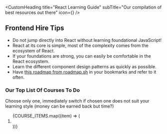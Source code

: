 
<CustomHeading 
  title="React Learning Guide"
  subTitle="Our compilation of best resources out there"
  icon={<MdxImage src={reactLogo} alt='' />}
  />

## Frontend Hire Tips

- Do <SpecialText>not</SpecialText> jump directly into React without learning foundational JavaScript!
- React at <SpecialText>its core is simple</SpecialText>, most of the complexity comes from the ecosystem of React.
- If your <SpecialText>foundations are strong</SpecialText>, you can easily be comfortable in the React ecosystem.
- Learn the different <SpecialText>component design patterns</SpecialText> as quickly as possible.
- Have <SpecialText isLink>[this roadmap from roadmap.sh](https://roadmap.sh/react)</SpecialText> in your bookmarks and refer to it often.


### Our Top List Of Courses To Do

Choose only one, immediately switch if chosen one does not suit your learning style (<SpecialText>money can be earned back but time?</SpecialText>)

<ol className="not-prose flex flex-col gap-[10px]">
  {COURSE_ITEMS.map((item) => (
    <li key={item.link}>
      <GuideSpecialItem {...item} />
    </li>
  ))}
</ol>